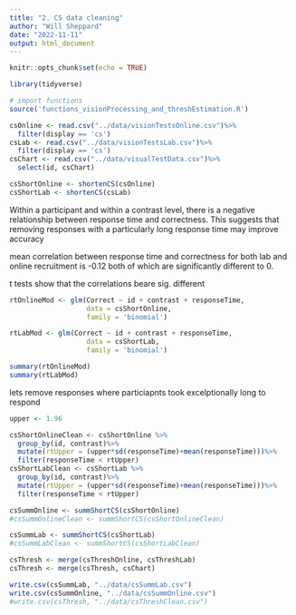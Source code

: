 ```yaml
---
title: "2. CS data cleaning"
author: "Will Sheppard"
date: "2022-11-11"
output: html_document
---
```


```r
knitr::opts_chunk$set(echo = TRUE)

library(tidyverse)

# import functions
source('functions_visionProcessing_and_threshEstimation.R')
```


```r
csOnline <- read.csv("../data/visionTestsOnline.csv")%>%
  filter(display == 'cs')
csLab <- read.csv("../data/visionTestsLab.csv")%>%
  filter(display == 'cs')
csChart <- read.csv("../data/visualTestData.csv")%>%
  select(id, csChart)
```

```r
csShortOnline <- shortenCS(csOnline)
csShortLab <- shortenCS(csLab)
```


Within a participant and within a contrast level, there is a negative relationship between response time and correctness.
This suggests that removing responses with a particularly long response time may improve accuracy

mean correlation between response time and correctness for both lab and online recruitment is -0.12 both of which are significantly different to 0. 

t tests show that the correlations beare sig. different 
```r
rtOnlineMod <- glm(Correct ~ id + contrast + responseTime, 
                   data = csShortOnline,
                   family = 'binomial')

rtLabMod <- glm(Correct ~ id + contrast + responseTime, 
                   data = csShortLab,
                   family = 'binomial')

summary(rtOnlineMod)
summary(rtLabMod)

```

lets remove responses where particiapnts took excelptionally long to respond
```r
upper <- 1.96

csShortOnlineClean <- csShortOnline %>%
  group_by(id, contrast)%>%
  mutate(rtUpper = (upper*sd(responseTime)+mean(responseTime)))%>%
  filter(responseTime < rtUpper)
csShortLabClean <- csShortLab %>%
  group_by(id, contrast)%>%
  mutate(rtUpper = (upper*sd(responseTime)+mean(responseTime)))%>%
  filter(responseTime < rtUpper)

```

```r
csSummOnline <- summShortCS(csShortOnline)
#csSummOnlineClean <- summShortCS(csShortOnlineClean)

csSummLab <- summShortCS(csShortLab)
#csSummLabClean <- summShortCS(csShortLabClean)
```


```r

csThresh <- merge(csThreshOnline, csThreshLab)
csThresh <- merge(csThresh, csChart)
```

```r
write.csv(csSummLab, "../data/csSummLab.csv")
write.csv(csSummOnline, "../data/csSummOnline.csv")
#write.csv(csThresh, "../data/csThreshClean.csv")
```
